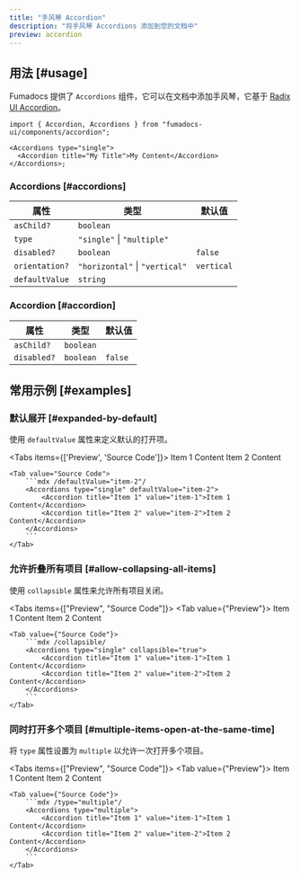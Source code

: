 ```yaml
---
title: "手风琴 Accordion"
description: "将手风琴 Accordions 添加到您的文档中"
preview: accordion
---
```


## 用法 [#usage]

Fumadocs 提供了 `Accordions` 组件，它可以在文档中添加手风琴，它基于 [Radix UI Accordion](https://www.radix-ui.com/primitives/docs/components/accordion)。

```tsx
import { Accordion, Accordions } from "fumadocs-ui/components/accordion";

<Accordions type="single">
  <Accordion title="My Title">My Content</Accordion>
</Accordions>;
```

### Accordions [#accordions]

| 属性           | 类型                           | 默认值                                         |
| -------------- | ------------------------------ | ---------------------------------------------- |
| `asChild?`     | `boolean`                      | <Minus width="16" className="text-gray-400" /> |
| `type`         | `"single"` \| `"multiple"`     | <Minus width="16" className="text-gray-400" /> |
| `disabled?`    | `boolean`                      | `false`                                        |
| `orientation?` | `"horizontal"` \| `"vertical"` | `vertical`                                     |
| `defaultValue` | `string`                       | <Minus width="16" className="text-gray-400" /> |

### Accordion [#accordion]

| 属性        | 类型      | 默认值                                         |
| ----------- | --------- | ---------------------------------------------- |
| `asChild?`  | `boolean` | <Minus width="16" className="text-gray-400" /> |
| `disabled?` | `boolean` | `false`                                        |

## 常用示例 [#examples]

### 默认展开 [#expanded-by-default]

使用 `defaultValue` 属性来定义默认的打开项。

<Tabs items={['Preview', 'Source Code']}>
    <Tab value="Preview">
        <Accordions type="single" defaultValue="item-2">
            <Accordion title="Item 1" value="item-1">Item 1 Content</Accordion>
            <Accordion title="Item 2" value="item-2">Item 2 Content</Accordion>
        </Accordions>
    </Tab>

    <Tab value="Source Code">
        ```mdx /defaultValue="item-2"/
        <Accordions type="single" defaultValue="item-2">
            <Accordion title="Item 1" value="item-1">Item 1 Content</Accordion>
            <Accordion title="Item 2" value="item-2">Item 2 Content</Accordion>
        </Accordions>
        ```
    </Tab>

</Tabs>

### 允许折叠所有项目 [#allow-collapsing-all-items]

使用 `collapsible` 属性来允许所有项目关闭。

<Tabs items={["Preview", "Source Code"]}>
    <Tab value={"Preview"}>
        <Accordions type="single" collapsible="true">
            <Accordion title="Item 1" value="item-1">Item 1 Content</Accordion>
            <Accordion title="Item 2" value="item-2">Item 2 Content</Accordion>
        </Accordions>
    </Tab>

    <Tab value={"Source Code"}>
        ```mdx /collapsible/
        <Accordions type="single" collapsible="true">
            <Accordion title="Item 1" value="item-1">Item 1 Content</Accordion>
            <Accordion title="Item 2" value="item-2">Item 2 Content</Accordion>
        </Accordions>
        ```
    </Tab>

</Tabs>

### 同时打开多个项目 [#multiple-items-open-at-the-same-time]

将 `type` 属性设置为 `multiple` 以允许一次打开多个项目。

<Tabs items={["Preview", "Source Code"]}>
    <Tab value={"Preview"}>
        <Accordions type="multiple">
            <Accordion title="Item 1" value="item-1">Item 1 Content</Accordion>
            <Accordion title="Item 2" value="item-2">Item 2 Content</Accordion>
        </Accordions>
    </Tab>

    <Tab value={"Source Code"}>
        ```mdx /type="multiple"/
        <Accordions type="multiple">
            <Accordion title="Item 1" value="item-1">Item 1 Content</Accordion>
            <Accordion title="Item 2" value="item-2">Item 2 Content</Accordion>
        </Accordions>
        ```
    </Tab>

</Tabs>

